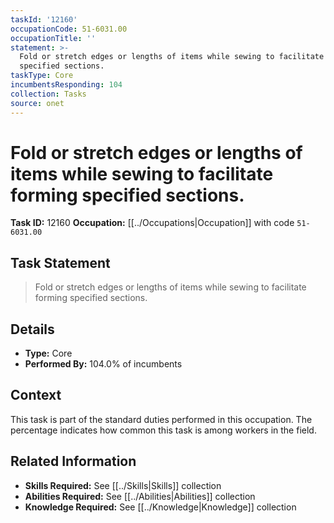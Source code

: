 ```yaml
---
taskId: '12160'
occupationCode: 51-6031.00
occupationTitle: ''
statement: >-
  Fold or stretch edges or lengths of items while sewing to facilitate forming
  specified sections.
taskType: Core
incumbentsResponding: 104
collection: Tasks
source: onet
---
```

# Fold or stretch edges or lengths of items while sewing to facilitate forming specified sections.

**Task ID:** 12160
**Occupation:** [[../Occupations|Occupation]] with code `51-6031.00`

## Task Statement

> Fold or stretch edges or lengths of items while sewing to facilitate forming specified sections.

## Details

- **Type:** Core
- **Performed By:** 104.0% of incumbents

## Context

This task is part of the standard duties performed in this occupation. The percentage indicates how common this task is among workers in the field.

## Related Information

- **Skills Required:** See [[../Skills|Skills]] collection
- **Abilities Required:** See [[../Abilities|Abilities]] collection
- **Knowledge Required:** See [[../Knowledge|Knowledge]] collection
